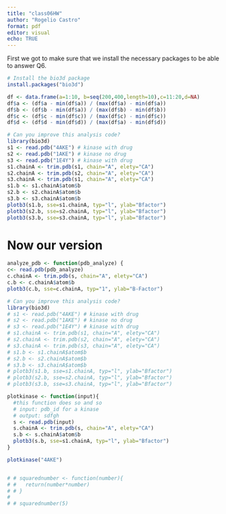 ```yaml
---
title: "class06HW"
author: "Rogelio Castro"
format: pdf
editor: visual
echo: TRUE
---
```


First we got to make sure that we install the necessary packages to be able to answer Q6.

```r
# Install the bio3d package
install.packages("bio3d")

```

```r
df <- data.frame(a=1:10, b=seq(200,400,length=10),c=11:20,d=NA)
df$a <- (df$a - min(df$a)) / (max(df$a) - min(df$a))
df$b <- (df$b - min(df$a)) / (max(df$b) - min(df$b))
df$c <- (df$c - min(df$c)) / (max(df$c) - min(df$c))
df$d <- (df$d - min(df$d)) / (max(df$a) - min(df$d)) 

```

```r
# Can you improve this analysis code?
library(bio3d)
s1 <- read.pdb("4AKE") # kinase with drug
s2 <- read.pdb("1AKE") # kinase no drug
s3 <- read.pdb("1E4Y") # kinase with drug
s1.chainA <- trim.pdb(s1, chain="A", elety="CA")
s2.chainA <- trim.pdb(s2, chain="A", elety="CA")
s3.chainA <- trim.pdb(s1, chain="A", elety="CA")
s1.b <- s1.chainA$atom$b
s2.b <- s2.chainA$atom$b
s3.b <- s3.chainA$atom$b
plotb3(s1.b, sse=s1.chainA, typ="l", ylab="Bfactor")
plotb3(s2.b, sse=s2.chainA, typ="l", ylab="Bfactor")
plotb3(s3.b, sse=s3.chainA, typ="l", ylab="Bfactor")
```

# Now our version

```r
analyze_pdb <- function(pdb_analyze) {
c<- read.pdb(pdb_analyze)
c.chainA <- trim.pdb(s, chain="A", elety="CA")
c.b <- c.chainA$atom$b
plotb3(c.b, sse=c.chainA, typ="1", ylab="B-Factor")
```



```r
# Can you improve this analysis code?
library(bio3d)
# s1 <- read.pdb("4AKE") # kinase with drug
# s2 <- read.pdb("1AKE") # kinase no drug
# s3 <- read.pdb("1E4Y") # kinase with drug
# s1.chainA <- trim.pdb(s1, chain="A", elety="CA")
# s2.chainA <- trim.pdb(s2, chain="A", elety="CA")
# s3.chainA <- trim.pdb(s3, chain="A", elety="CA")
# s1.b <- s1.chainA$atom$b
# s2.b <- s2.chainA$atom$b
# s3.b <- s3.chainA$atom$b
# plotb3(s1.b, sse=s1.chainA, typ="l", ylab="Bfactor")
# plotb3(s2.b, sse=s2.chainA, typ="l", ylab="Bfactor")
# plotb3(s3.b, sse=s3.chainA, typ="l", ylab="Bfactor")

plotkinase <- function(input){
  #this function does so and so
  # input: pdb_id for a kinase
  # output: sdfgh
  s <- read.pdb(input)
  s.chainA <- trim.pdb(s, chain="A", elety="CA")
  s.b <- s.chainA$atom$b
  plotb3(s.b, sse=s1.chainA, typ="l", ylab="Bfactor")
}

plotkinase("4AKE")


# # squarednumber <- function(number){
# #   return(number*number)
# # }
# 
# # squarednumber(5)


```
